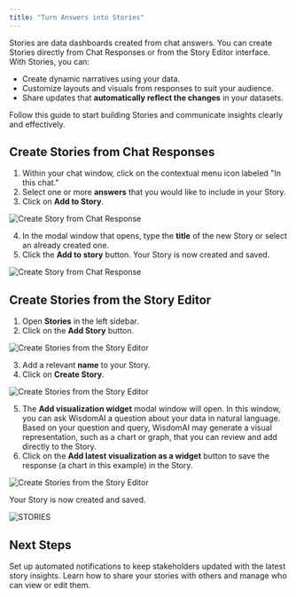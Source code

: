 ```yaml
---
title: "Turn Answers into Stories"
---
```


Stories are data dashboards created from chat answers. You can create Stories directly from Chat Responses or from the Story Editor interface. With Stories, you can:

- Create dynamic narratives using your data.
- Customize layouts and visuals from responses to suit your audience.
- Share updates that **automatically reflect the changes** in your datasets.

Follow this guide to start building Stories and communicate insights clearly and effectively.

## Create Stories from Chat Responses

1. Within your chat window, click on the contextual menu icon labeled "In this chat."
2. Select one or more **answers** that you would like to include in your Story.
3. Click on **Add to Story**.

![Create Story from Chat Response](/images/Add-to-story.png)

4. In the modal window that opens, type the **title** of the new Story or select an already created one.
5. Click the **Add to story** button. Your Story is now created and saved.

![Create Story from Chat Response](/images/Add-to-story4-5.png)

## Create Stories from the Story Editor

1. Open **Stories** in the left sidebar.
2. Click on the **Add Story** button.

![Create Stories from the Story Editor](/images/fromstory1.png)

3. Add a relevant **name** to your Story.
4. Click on **Create Story**.

![Create Stories from the Story Editor](/images/fromstory3-4v2.png)

5. The **Add visualization widget** modal window will open.  In this window, you can ask WisdomAI a question about your data in natural language. Based on your question and query, WisdomAI may generate a visual representation, such as a chart or graph, that you can review and add directly to the Story.
6. Click on the **Add latest visualization as a widget** button to save the response (a chart in this example) in the Story.

![Create Stories from the Story Editor](/images/fromstory5and6v2.png)

Your Story is now created and saved.

![STORIES](/images/STORIES-visual.png)

## Next Steps

<CardGroup cols={2}>
  <Card title="Schedule Story Notifications" icon="calendar-days" href="/using-wisdom-ai-everyday/schedule-story-notifications">
    Set up automated notifications to keep stakeholders updated with the latest story insights.
  </Card>
  <Card title="Share Stories and Set Access Control" icon="share-nodes" href="/using-wisdom-ai-everyday/share-stories-and-set-access-control">
    Learn how to share your stories with others and manage who can view or edit them.
  </Card>
</CardGroup>